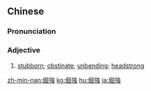 {{also|倔强}}
==Chinese==
{{zh-forms|s=倔强}}

===Pronunciation===
{{zh-pron
|m=juéjiàng
|c=gwat6 goeng6,gwat6 koeng5
|c_note=gwat6 koeng5 - common variant
|h=pfs=khut-khiòng
|cat=a
}}

===Adjective===
{{zh-adj}}

# [[stubborn]]; [[obstinate]]; [[unbending]]; [[headstrong]]

[[zh-min-nan:倔強]]
[[ko:倔強]]
[[hu:倔強]]
[[ja:倔強]]